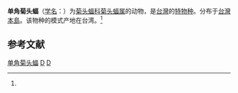 {{Speciesbox 
| taxon = Rhinolophus monoceros
| status = LC
| status_system = IUCN3.1
| authority = (K. Andersen, 1905)<ref name='id189'>{{cite web| url =http://www.bioinfo.cn/db05/BjdwSpecies.php?action=view&id=189| title =单角菊头蝠| work =《中国动物物种编目数据库》| publisher =中国科学院微生物研究所| author =中国科学院动物研究所| accessdate =2009-03-27| deadurl =yes| archiveurl =https://web.archive.org/web/20160305051837/http://www.bioinfo.cn/db05/BjdwSpecies.php?action=view&id=189| archivedate =2016-03-05}}</ref>
}}

'''单角菊头蝠'''（[[学名|学名]]：{{lang|la|''Rhinolophus monoceros''}}）为[[菊头蝠科|菊头蝠科]][[菊头蝠属|菊头蝠属]]的动物，是[[台灣|台灣]]的[[特物种|特物种]]。分布于[[台灣島|台灣本島]]。该物种的模式产地在台湾。<ref name='id189'/>

== 参考文献 ==
{{reflist}}
{{Taxonbar|from=Q1769132}}

[[Category:菊头蝠属|单角菊头蝠]]
[[Category:台灣特有种|D]]
[[Category:1905年描述的动物|D]]
